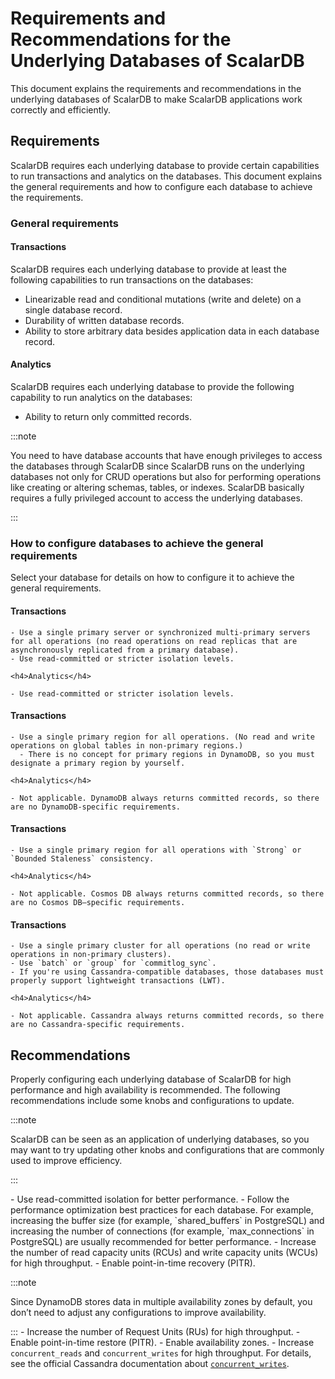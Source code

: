 # Requirements and Recommendations for the Underlying Databases of ScalarDB


This document explains the requirements and recommendations in the underlying databases of ScalarDB to make ScalarDB applications work correctly and efficiently.

## Requirements

ScalarDB requires each underlying database to provide certain capabilities to run transactions and analytics on the databases. This document explains the general requirements and how to configure each database to achieve the requirements.

### General requirements

#### Transactions

ScalarDB requires each underlying database to provide at least the following capabilities to run transactions on the databases:

- Linearizable read and conditional mutations (write and delete) on a single database record.
- Durability of written database records.
- Ability to store arbitrary data besides application data in each database record.

#### Analytics

ScalarDB requires each underlying database to provide the following capability to run analytics on the databases:

- Ability to return only committed records.

:::note

You need to have database accounts that have enough privileges to access the databases through ScalarDB since ScalarDB runs on the underlying databases not only for CRUD operations but also for performing operations like creating or altering schemas, tables, or indexes. ScalarDB basically requires a fully privileged account to access the underlying databases.

:::

### How to configure databases to achieve the general requirements

Select your database for details on how to configure it to achieve the general requirements.

<Tabs groupId="databases" queryString>
  <TabItem value="JDBC_databases" label="JDBC databases" default>
    <h4>Transactions</h4>

    - Use a single primary server or synchronized multi-primary servers for all operations (no read operations on read replicas that are asynchronously replicated from a primary database).
    - Use read-committed or stricter isolation levels.

    <h4>Analytics</h4>

    - Use read-committed or stricter isolation levels.
  </TabItem>
  <TabItem value="DynamoDB" label="DynamoDB">
    <h4>Transactions</h4>

    - Use a single primary region for all operations. (No read and write operations on global tables in non-primary regions.)
      - There is no concept for primary regions in DynamoDB, so you must designate a primary region by yourself.

    <h4>Analytics</h4>

    - Not applicable. DynamoDB always returns committed records, so there are no DynamoDB-specific requirements.
  </TabItem>
  <TabItem value="Cosmos_DB_for_NoSQL" label="Cosmos DB for NoSQL">
    <h4>Transactions</h4>

    - Use a single primary region for all operations with `Strong` or `Bounded Staleness` consistency.

    <h4>Analytics</h4>

    - Not applicable. Cosmos DB always returns committed records, so there are no Cosmos DB–specific requirements.
  </TabItem>
  <TabItem value="Cassandra" label="Cassandra" >
    <h4>Transactions</h4>

    - Use a single primary cluster for all operations (no read or write operations in non-primary clusters).
    - Use `batch` or `group` for `commitlog_sync`.
    - If you're using Cassandra-compatible databases, those databases must properly support lightweight transactions (LWT).

    <h4>Analytics</h4>

    - Not applicable. Cassandra always returns committed records, so there are no Cassandra-specific requirements.
  </TabItem>
</Tabs>

## Recommendations

Properly configuring each underlying database of ScalarDB for high performance and high availability is recommended. The following recommendations include some knobs and configurations to update.

:::note

ScalarDB can be seen as an application of underlying databases, so you may want to try updating other knobs and configurations that are commonly used to improve efficiency.

:::

<Tabs groupId="databases" queryString>
  <TabItem value="JDBC_databases" label="JDBC databases" default>
    - Use read-committed isolation for better performance.
    - Follow the performance optimization best practices for each database. For example, increasing the buffer size (for example, `shared_buffers` in PostgreSQL) and increasing the number of connections (for example, `max_connections` in PostgreSQL) are usually recommended for better performance.
  </TabItem>
  <TabItem value="DynamoDB" label="DynamoDB">
    - Increase the number of read capacity units (RCUs) and write capacity units (WCUs) for high throughput.
    - Enable point-in-time recovery (PITR).

:::note

Since DynamoDB stores data in multiple availability zones by default, you don’t need to adjust any configurations to improve availability.

:::
  </TabItem>
  <TabItem value="Cosmos_DB_for_NoSQL" label="Cosmos DB for NoSQL">
    - Increase the number of Request Units (RUs) for high throughput.
    - Enable point-in-time restore (PITR).
    - Enable availability zones.
  </TabItem>
  <TabItem value="Cassandra" label="Cassandra">
    - Increase `concurrent_reads` and `concurrent_writes` for high throughput. For details, see the official Cassandra documentation about [`concurrent_writes`](https://cassandra.apache.org/doc/stable/cassandra/configuration/cass_yaml_file.html#concurrent_writes).
  </TabItem>
</Tabs>
